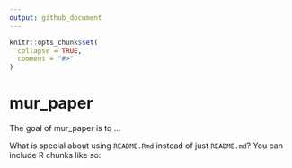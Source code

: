```yaml
---
output: github_document
---
```


<!-- README.md is generated from README.Rmd. Please edit that file -->

```r
knitr::opts_chunk$set(
  collapse = TRUE,
  comment = "#>"
)
```

# mur_paper

<!-- badges: start -->
<!-- badges: end -->

The goal of mur_paper is to ...

What is special about using `README.Rmd` instead of just `README.md`? You can include R chunks like so:
